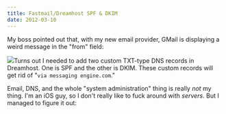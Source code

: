 ```yaml
---
title: Fastmail/Dreamhost SPF & DKIM
date: 2012-03-10
---
```


My boss pointed out that, with my new email provider, GMail is displaying a weird message in the "from" field:

![](./15C1BA0E3B074A45851234727DD41140.png)Turns out I needed to add two custom TXT-type DNS records in Dreamhost. One is SPF and the other is DKIM. These custom records will get rid of "`via messaging engine.com`."

Email, DNS, and the whole "system administration" thing is really _not_&nbsp;my thing. I'm an iOS guy, so I don't really like to fuck around with _servers_. But I managed to figure it out:

